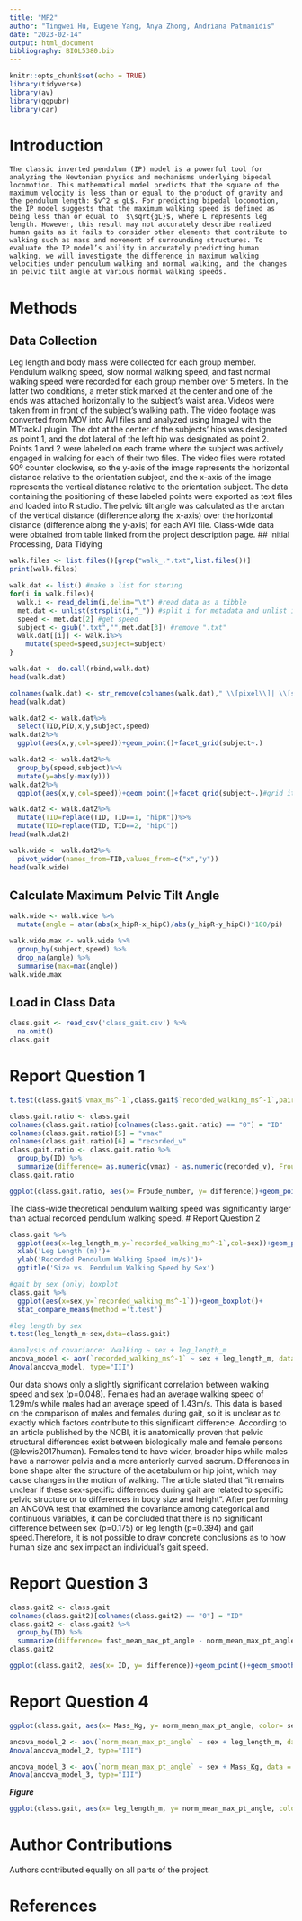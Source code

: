 ```yaml
---
title: "MP2"
author: "Tingwei Hu, Eugene Yang, Anya Zhong, Andriana Patmanidis"
date: "2023-02-14"
output: html_document
bibliography: BIOL5380.bib
---
```


```r
knitr::opts_chunk$set(echo = TRUE)
library(tidyverse)
library(av)
library(ggpubr)
library(car)
```
# Introduction
	The classic inverted pendulum (IP) model is a powerful tool for analyzing the Newtonian physics and mechanisms underlying bipedal locomotion. This mathematical model predicts that the square of the maximum velocity is less than or equal to the product of gravity and the pendulum length: $v^2 ≤ gL$. For predicting bipedal locomotion, the IP model suggests that the maximum walking speed is defined as being less than or equal to  $\sqrt{gL}$, where L represents leg length. However, this result may not accurately describe realized human gaits as it fails to consider other elements that contribute to walking such as mass and movement of surrounding structures. To evaluate the IP model’s ability in accurately predicting human walking, we will investigate the difference in maximum walking velocities under pendulum walking and normal walking, and the changes in pelvic tilt angle at various normal walking speeds.

# Methods
## Data Collection
Leg length and body mass were collected for each group member. Pendulum walking speed, slow normal walking speed, and fast normal walking speed were recorded for each group member over 5 meters. In the latter two conditions, a meter stick marked at the center and one of the ends was attached horizontally to the subject's waist area. Videos were taken from in front of the subject's walking path. The video footage was converted from MOV into AVI files and analyzed using ImageJ with the MTrackJ plugin. The dot at the center of the subjects’ hips was designated as point 1, and the dot lateral of the left hip was designated as point 2. Points 1 and 2 were labeled on each frame where the subject was actively engaged in walking for each of their two files. The video files were rotated 90º counter clockwise, so the y-axis of the image represents the horizontal distance relative to the orientation subject, and the x-axis of the image represents the vertical distance relative to the orientation subject. The data containing the positioning of these labeled points were exported as text files and loaded into R studio. The pelvic tilt angle was calculated as the arctan of the vertical distance (difference along the x-axis)  over the horizontal distance (difference along the y-axis) for each AVI file. Class-wide data were obtained from table linked from the project description page.
## Initial Processing, Data Tidying
```r
walk.files <- list.files()[grep("walk_.*.txt",list.files())]
print(walk.files)

walk.dat <- list() #make a list for storing
for(i in walk.files){
  walk.i <- read_delim(i,delim="\t") #read data as a tibble
  met.dat <- unlist(strsplit(i,"_")) #split i for metadata and unlist it
  speed <- met.dat[2] #get speed
  subject <- gsub(".txt","",met.dat[3]) #remove ".txt" 
  walk.dat[[i]] <- walk.i%>%
    mutate(speed=speed,subject=subject)
}
```

```r
walk.dat <- do.call(rbind,walk.dat)
head(walk.dat)
```
```r
colnames(walk.dat) <- str_remove(colnames(walk.dat)," \\[pixel\\]| \\[sec\\]")
head(walk.dat)
```
```r
walk.dat2 <- walk.dat%>%
  select(TID,PID,x,y,subject,speed)
walk.dat2%>%
  ggplot(aes(x,y,col=speed))+geom_point()+facet_grid(subject~.)
```
```r
walk.dat2 <- walk.dat2%>%
  group_by(speed,subject)%>%
  mutate(y=abs(y-max(y)))
walk.dat2%>%
  ggplot(aes(x,y,col=speed))+geom_point()+facet_grid(subject~.)#grid it with columns = to speed

```

```r
walk.dat2 <- walk.dat2%>%
  mutate(TID=replace(TID, TID==1, "hipR"))%>%
  mutate(TID=replace(TID, TID==2, "hipC"))
head(walk.dat2)
```
```r
walk.wide <- walk.dat2%>%
  pivot_wider(names_from=TID,values_from=c("x","y"))
head(walk.wide)
```

## Calculate Maximum Pelvic Tilt Angle
```r
walk.wide <- walk.wide %>%
  mutate(angle = atan(abs(x_hipR-x_hipC)/abs(y_hipR-y_hipC))*180/pi)
```

```r
walk.wide.max <- walk.wide %>% 
  group_by(subject,speed) %>% 
  drop_na(angle) %>% 
  summarise(max=max(angle))
walk.wide.max
```

## Load in Class Data
```r
class.gait <- read_csv('class_gait.csv') %>% 
  na.omit()
class.gait
```
# Report Question 1
```r
t.test(class.gait$`vmax_ms^-1`,class.gait$`recorded_walking_ms^-1`,paired=TRUE)

class.gait.ratio <- class.gait
colnames(class.gait.ratio)[colnames(class.gait.ratio) == "0"] = "ID"
colnames(class.gait.ratio)[5] = "vmax"
colnames(class.gait.ratio)[6] = "recorded_v"
class.gait.ratio <- class.gait.ratio %>%
  group_by(ID) %>%
  summarize(difference= as.numeric(vmax) - as.numeric(recorded_v), Froude_number= Froude_number)
class.gait.ratio

ggplot(class.gait.ratio, aes(x= Froude_number, y= difference))+geom_point()+geom_smooth(method= lm, se= F)+annotate("text", x= 0.8, y= 2.3, label= (paste0("slope==", coef(lm(class.gait.ratio$difference ~ class.gait.ratio$Froude_number))[2])),parse= TRUE)
```
The class-wide theoretical pendulum walking speed was significantly larger than actual recorded pendulum walking speed.
# Report Question 2
```r
class.gait %>% 
  ggplot(aes(x=leg_length_m,y=`recorded_walking_ms^-1`,col=sex))+geom_point()+
  xlab('Leg Length (m)')+
  ylab('Recorded Pendulum Walking Speed (m/s)')+
  ggtitle('Size vs. Pendulum Walking Speed by Sex')

#gait by sex (only) boxplot
class.gait %>% 
  ggplot(aes(x=sex,y=`recorded_walking_ms^-1`))+geom_boxplot()+
  stat_compare_means(method ='t.test')

#leg length by sex
t.test(leg_length_m~sex,data=class.gait)

#analysis of covariance: Vwalking ~ sex + leg_length_m
ancova_model <- aov(`recorded_walking_ms^-1` ~ sex + leg_length_m, data = class.gait)
Anova(ancova_model, type="III") 

```
Our data shows only a slightly significant correlation between walking speed and sex (p=0.048). Females had an average walking speed of 1.29m/s while males had an average speed of 1.43m/s. This data is based on the comparison of males and females during gait, so it is unclear as to exactly which factors contribute to this significant difference. According to an article published by the NCBI, it is anatomically proven that pelvic structural differences exist between biologically male and female persons (@lewis2017human). Females tend to have wider, broader hips while males have a narrower pelvis and a more anteriorly curved sacrum. Differences in bone shape alter the structure of the acetabulum or hip joint, which may cause changes in the motion of walking. The article stated that “it remains unclear if these sex-specific differences during gait are related to specific pelvic structure or to differences in body size and height”. After performing an ANCOVA test that examined the covariance among categorical and continuous variables, it can be concluded that there is no significant difference between sex (p=0.175) or leg length (p=0.394) and gait speed.Therefore, it is not possible to draw concrete conclusions as to how human size and sex impact an individual's gait speed.

# Report Question 3
```r
class.gait2 <- class.gait
colnames(class.gait2)[colnames(class.gait2) == "0"] = "ID"
class.gait2 <- class.gait2 %>%
  group_by(ID) %>%
  summarize(difference= fast_mean_max_pt_angle - norm_mean_max_pt_angle)
class.gait2

ggplot(class.gait2, aes(x= ID, y= difference))+geom_point()+geom_smooth(method= lm, se= FALSE)+annotate("text", x= 15, y= 7, label= (paste0("slope==", coef(lm(class.gait2$difference ~ class.gait2$ID))[2])),parse= TRUE)+labs(caption= "This is my caption") + theme(plot.caption= element_text(hjust=0))+xlab("Individual")+ylab("Difference in Max Mean Pelvic Tilt Angle (deg)")

```



# Report Question 4
```r
ggplot(class.gait, aes(x= Mass_Kg, y= norm_mean_max_pt_angle, color= sex))+geom_point()+ylab("Normal Mean Maximum Pelvic Tilt (deg)") + xlab("Mass (kg)")

ancova_model_2 <- aov(`norm_mean_max_pt_angle` ~ sex + leg_length_m, data = class.gait)
Anova(ancova_model_2, type="III") 

ancova_model_3 <- aov(`norm_mean_max_pt_angle` ~ sex + Mass_Kg, data = class.gait)
Anova(ancova_model_3, type="III") 
```

***Figure ***

```r
ggplot(class.gait, aes(x= leg_length_m, y= norm_mean_max_pt_angle, color= sex))+geom_point() + ylab("Normal Mean Maximum Pelvic Tilt (deg)") + xlab("Leg Length (m)")
```

# Author Contributions
Authors contributed equally on all parts of the project.

# References
